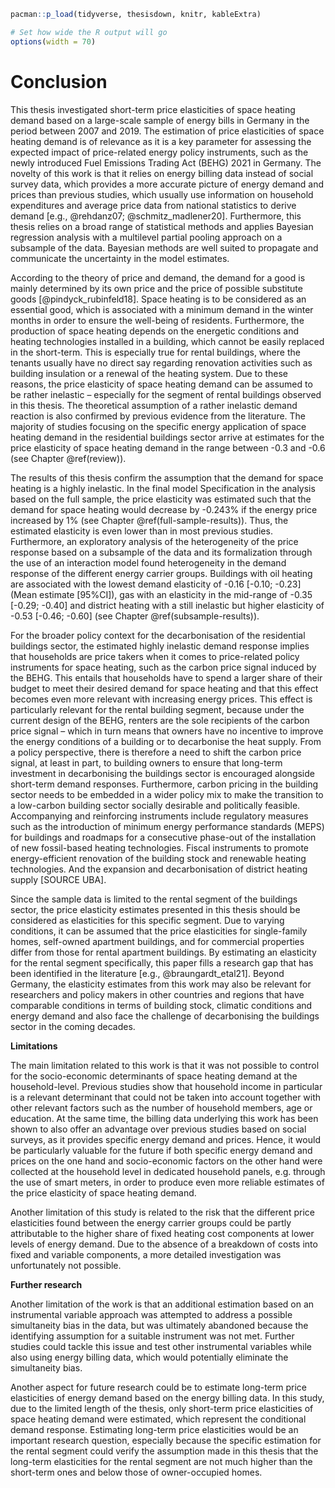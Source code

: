 <!--
Chapter 7 - Conclusion
-->

```r
pacman::p_load(tidyverse, thesisdown, knitr, kableExtra)

# Set how wide the R output will go
options(width = 70)
```

# Conclusion {#conclusion}

This thesis investigated short-term price elasticities of space heating demand based on a large-scale sample of energy bills in Germany in the period between 2007 and 2019. The estimation of price elasticities of space heating demand is of relevance as it is a key parameter for assessing the expected impact of price-related energy policy instruments, such as the newly introduced Fuel Emissions Trading Act (BEHG) 2021 in Germany. The novelty of this work is that it relies on energy billing data instead of social survey data, which provides a more accurate picture of energy demand and prices than previous studies, which usually use information on household expenditures and average price data from national statistics to derive demand [e.g., @rehdanz07; @schmitz_madlener20]. Furthermore, this thesis relies on a broad range of statistical methods and applies Bayesian regression analysis with a multilevel partial pooling approach on a subsample of the data. Bayesian methods are well suited to propagate and communicate the uncertainty in the model estimates.

According to the theory of price and demand, the demand for a good is mainly determined by its own price and the price of possible substitute goods [@pindyck_rubinfeld18]. Space heating is to be considered as an essential good, which is associated with a minimum demand in the winter months in order to ensure the well-being of residents. Furthermore, the production of space heating depends on the energetic conditions and heating technologies installed in a building, which cannot be easily replaced in the short-term. This is especially true for rental buildings, where the tenants usually have no direct say regarding renovation activities such as building insulation or a renewal of the heating system. Due to these reasons, the price elasticity of space heating demand can be assumed to be rather inelastic -- especially for the segment of rental buildings observed in this thesis. The theoretical assumption of a rather inelastic demand reaction is also confirmed by previous evidence from the literature. The majority of studies focusing on the specific energy application of space heating demand in the residential buildings sector arrive at estimates for the price elasticity of space heating demand in the range between -0.3 and -0.6 (see Chapter \@ref(review)).

The results of this thesis confirm the assumption that the demand for space heating is a highly inelastic. In the final model Specification in the analysis based on the full sample, the price elasticity was estimated such that the demand for space heating would decrease by -0.243% if the energy price increased by 1% (see Chapter \@ref(full-sample-results)). Thus, the estimated elasticity is even lower than in most previous studies. Furthermore, an exploratory analysis of the heterogeneity of the price response based on a subsample of the data and its formalization through the use of an interaction model found heterogeneity in the demand response of the different energy carrier groups. Buildings with oil heating are associated with the lowest demand elasticity of -0.16 [-0.10; -0.23] (Mean estimate [95%CI]), gas with an elasticity in the mid-range of -0.35 [-0.29; -0.40] and district heating with a still inelastic but higher elasticity of -0.53 [-0.46; -0.60] (see Chapter \@ref(subsample-results)).

For the broader policy context for the decarbonisation of the residential buildings sector, the estimated highly inelastic demand response implies that households are price takers when it comes to price-related policy instruments for space heating, such as the carbon price signal induced by the BEHG. This entails that households have to spend a larger share of their budget to meet their desired demand for space heating and that this effect becomes even more relevant with increasing energy prices. This effect is particularly relevant for the rental building segment, because under the current design of the BEHG, renters are the sole recipients of the carbon price signal -- which in turn means that owners have no incentive to improve the energy conditions of a building or to decarbonise the heat supply. From a policy perspective, there is therefore a need to shift the carbon price signal, at least in part, to building owners to ensure that long-term investment in decarbonising the buildings sector is encouraged alongside short-term demand responses. Furthermore, carbon pricing in the building sector needs to be embedded in a wider policy mix to make the transition to a low-carbon building sector socially desirable and politically feasible. Accompanying and reinforcing instruments include regulatory measures such as the introduction of minimum energy performance standards (MEPS) for buildings and roadmaps for a consecutive phase-out of the installation of new fossil-based heating technologies. Fiscal instruments to promote energy-efficient renovation of the building stock and renewable heating technologies. And the expansion and decarbonisation of district heating supply [SOURCE UBA].

Since the sample data is limited to the rental segment of the buildings sector, the price elasticity estimates presented in this thesis should be considered as elasticities for this specific segment. Due to varying conditions, it can be assumed that the price elasticities for single-family homes, self-owned apartment buildings, and for commercial properties differ from those for rental apartment buildings. By estimating an elasticity for the rental segment specifically, this paper fills a research gap that has been identified in the literature [e.g., @braungardt_etal21]. Beyond Germany, the elasticity estimates from this work may also be relevant for researchers and policy makers in other countries and regions that have comparable conditions in terms of building stock, climatic conditions and energy demand and also face the challenge of decarbonising the buildings sector in the coming decades.

**Limitations**

The main limitation related to this work is that it was not possible to control for the socio-economic determinants of space heating demand at the household-level. Previous studies show that household income in particular is a relevant determinant that could not be taken into account together with other relevant factors such as the number of household members, age or education. At the same time, the billing data underlying this work has been shown to also offer an advantage over previous studies based on social surveys, as it provides specific energy demand and prices. Hence, it would be particularly valuable for the future if both specific energy demand and prices on the one hand and socio-economic factors on the other hand were collected at the household level in dedicated household panels, e.g. through the use of smart meters, in order to produce even more reliable estimates of the price elasticity of space heating demand.

Another limitation of this study is related to the risk that the different price elasticities found between the energy carrier groups could be partly attributable to the higher share of fixed heating cost components at lower levels of energy demand. Due to the absence of a breakdown of costs into fixed and variable components, a more detailed investigation was unfortunately not possible.

**Further research**

Another limitation of the work is that an additional estimation based on an instrumental variable approach was attempted to address a possible simultaneity bias in the data, but was ultimately abandoned because the identifying assumption for a suitable instrument was not met. Further studies could tackle this issue and test other instrumental variables while also using energy billing data, which would potentially eliminate the simultaneity bias.

Another aspect for future research could be to estimate long-term price elasticities of energy demand based on the energy billing data. In this study, due to the limited length of the thesis, only short-term price elasticities of space heating demand were estimated, which represent the conditional demand response. Estimating long-term price elasticities would be an important research question, especially because the specific estimation for the rental segment could verify the assumption made in this thesis that the long-term elasticities for the rental segment are not much higher than the short-term ones and below those of owner-occupied homes.
